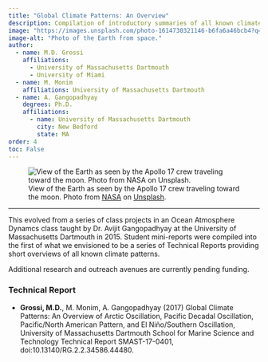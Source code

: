 ```yaml
---
title: "Global Climate Patterns: An Overview"
description: Compilation of introductory summaries of all known climate patterns in order to stimulate further research endeavors <br> 2015-2017
image: "https://images.unsplash.com/photo-1614730321146-b6fa6a46bcb4?q=80&w=3474&auto=format&fit=crop&ixlib=rb-4.0.3&ixid=M3wxMjA3fDB8MHxwaG90by1wYWdlfHx8fGVufDB8fHx8fA%3D%3D"
image-alt: "Photo of the Earth from space."
author:
  - name: M.D. Grossi
    affiliations:
      - University of Massachusetts Dartmouth
      - University of Miami
  - name: M. Monim
    affiliations: University of Massachusetts Dartmouth
  - name: A. Gangopadhyay
    degrees: Ph.D.
    affiliations:
      - name: University of Massachusetts Dartmouth
        city: New Bedford
        state: MA
order: 4
toc: False
---
```


![View of the Earth as seen by the Apollo 17 crew traveling toward the moon. Photo from [NASA](https://unsplash.com/@nasa) on [Unsplash](https://unsplash.com).](https://images.unsplash.com/photo-1614730321146-b6fa6a46bcb4?q=80&w=3474&auto=format&fit=crop&ixlib=rb-4.0.3&ixid=M3wxMjA3fDB8MHxwaG90by1wYWdlfHx8fGVufDB8fHx8fA%3D%3D){fig-alt="Photo of the Earth from space."}

***

This evolved from a series of class projects in an Ocean Atmosphere Dynamcs class taught by Dr. Avijit Gangopadhyay at the University of Massachusetts Dartmouth in 2015. Student mini-reports were compiled into the first of what we envisioned to be a series of Technical Reports providing short overviews of all known climate patterns.

Additional research and outreach avenues are currently pending funding.

### Technical Report

- **Grossi, M.D.**, M. Monim, A. Gangopadhyay (2017) Global Climate Patterns: An Overview of Arctic Oscillation, Pacific Decadal Oscillation, Pacific/North American Pattern, and El Niño/Southern Oscillation, University of Massachusetts Dartmouth School for Marine Science and Technology Technical Report SMAST-17-0401, doi:10.13140/RG.2.2.34586.44480.